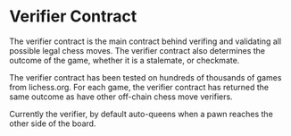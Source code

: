 # Verifier Contract

The verifier contract is the main contract behind verifing and validating all possible legal chess moves. The verifier contract also determines the outcome of the game, whether it is a stalemate, or checkmate.

The verifier contract has been tested on hundreds of thousands of games from lichess.org. For each game, the verifier contract has returned the same outcome as have other off-chain chess move verifiers. 

Currently the verifier, by default auto-queens when a pawn reaches the other side of the board. 
